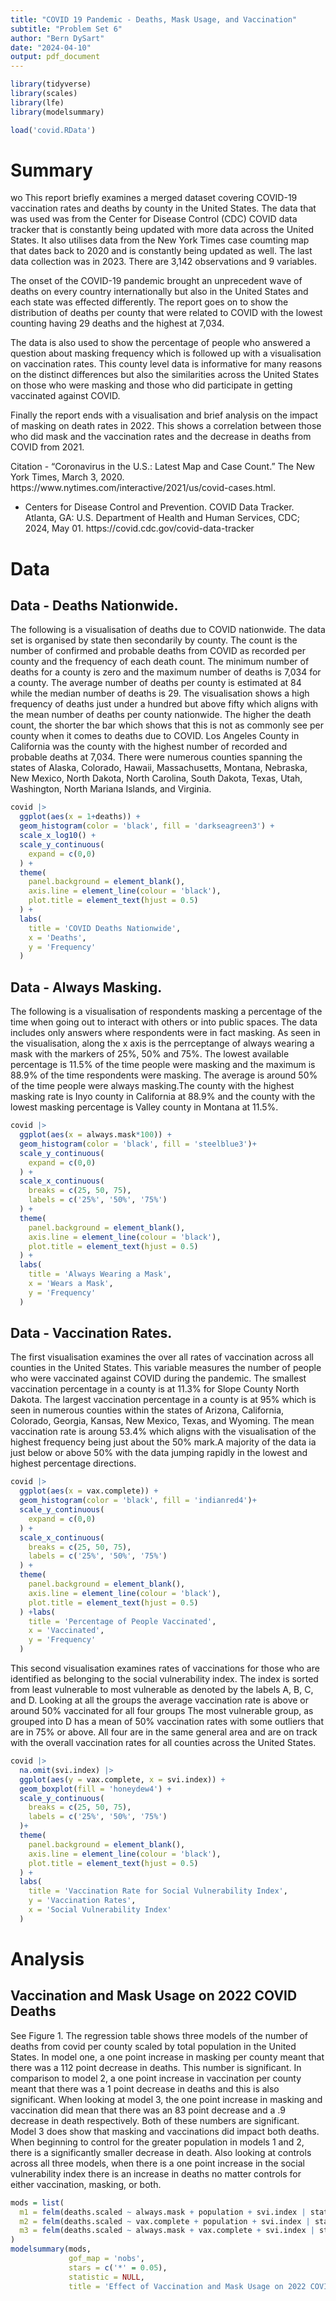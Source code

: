 ```yaml
---
title: "COVID 19 Pandemic - Deaths, Mask Usage, and Vaccination"
subtitle: "Problem Set 6"
author: "Bern DySart"
date: "2024-04-10"
output: pdf_document
---
```


```r
library(tidyverse)
library(scales)
library(lfe)
library(modelsummary)
```

```r
load('covid.RData')
```

# Summary
 wo
This report briefly examines a merged dataset covering COVID-19 vaccination rates and deaths by county in the United States. The data that was used was from the Center for Disease Control (CDC) COVID data tracker that is constantly being updated with more data across the United States. It also utilises data from the New York Times case coumting map that dates back to 2020 and is constantly being updated as well. The last data collection was in 2023. There are 3,142 observations and 9 variables. 

The onset of the COVID-19 pandemic brought an unprecedent wave of deaths on every country internationally but also in the United States and each state was effected differently. The report goes on to show the distribution of deaths per county that were related to COVID with the lowest counting having 29 deaths and the highest at 7,034. 

The data is also used to show the percentage of people who answered a question about masking frequency which is followed up with a visualisation on vaccination rates. This county level data is informative for many reasons on the distinct differences but also the similarities across the United States on those who were masking and those who did participate in getting vaccinated against COVID. 

Finally the report ends with a visualisation and brief analysis on the impact of masking on death rates in 2022. This shows a correlation between those who did mask and the vaccination rates and the decrease in deaths from COVID from 2021. 

Citation 
- "Coronavirus in the U.S.: Latest Map and Case Count.” The New York Times, March 3, 2020. https://www.nytimes.com/interactive/2021/us/covid-cases.html. 

- Centers for Disease Control and Prevention. COVID Data Tracker. Atlanta, GA: U.S. Department of Health and Human Services, CDC; 2024, May 01. https://covid.cdc.gov/covid-data-tracker

# Data

## Data - Deaths Nationwide. 

The following is a visualisation of deaths due to COVID nationwide. The data set is organised by state then secondarily by county. The count is the number of confirmed and probable deaths from COVID as recorded per county and the frequency of each death count. The minimum number of deaths for a county is zero and the maximum number of deaths is 7,034 for a county. The average number of deaths per county is estimated at 84 while the median number of deaths is 29. The visualisation shows a high frequency of deaths just under a hundred but above fifty which aligns with the mean number of deaths per county nationwide. The higher the death count, the shorter the bar which shows that this is not as commonly see per county when it comes to deaths due to COVID. Los Angeles County in California was the county with the highest number of recorded and probable deaths at 7,034. There were numerous counties spanning the states of Alaska, Colorado, Hawaii, Massachusetts, Montana, Nebraska, New Mexico, North Dakota, North Carolina, South Dakota, Texas, Utah, Washington, North Mariana Islands, and Virginia.  

```r
covid |>
  ggplot(aes(x = 1+deaths)) +
  geom_histogram(color = 'black', fill = 'darkseagreen3') +
  scale_x_log10() +
  scale_y_continuous(
    expand = c(0,0)
  ) +
  theme(
    panel.background = element_blank(),
    axis.line = element_line(colour = 'black'),
    plot.title = element_text(hjust = 0.5)
  ) +
  labs(
    title = 'COVID Deaths Nationwide',
    x = 'Deaths',
    y = 'Frequency'
  ) 
```

## Data - Always Masking. 

The following is a visualisation of respondents masking a percentage of the time when going out to interact with others or into public spaces. The data includes only answers where respondents were in fact masking. As seen in the visualisation, along the x axis is the perrceptange of always wearing a mask with the markers of 25%, 50% and 75%. The lowest available percentage is 11.5% of the time people were masking and the maximum is 88.9% of the time respondents were masking. The average is around 50% of the time people were always masking.The county with the highest masking rate is Inyo county in California at 88.9% and the county with the lowest masking percentage is Valley county in Montana at 11.5%.

```r
covid |>
  ggplot(aes(x = always.mask*100)) +
  geom_histogram(color = 'black', fill = 'steelblue3')+
  scale_y_continuous(
    expand = c(0,0)
  ) +
  scale_x_continuous(
    breaks = c(25, 50, 75),
    labels = c('25%', '50%', '75%')
  ) +
  theme(
    panel.background = element_blank(),
    axis.line = element_line(colour = 'black'),
    plot.title = element_text(hjust = 0.5)
  ) +
  labs(
    title = 'Always Wearing a Mask',
    x = 'Wears a Mask',
    y = 'Frequency'
  )
```

## Data - Vaccination Rates. 

The first visualisation examines the over all rates of vaccination across all counties in the United States. This variable measures the number of people who were vaccinated against COVID during the pandemic. The smallest vaccination percentage in a county is at 11.3% for Slope County North Dakota. The largest vaccination percentage in a county is at 95% which is seen in numerous counties within the states of Arizona, California, Colorado, Georgia, Kansas, New Mexico, Texas, and Wyoming. The mean vaccination rate is aroung 53.4% which aligns with the visualisation of the highest frequency being just about the 50% mark.A majority of the data ia just below or above 50% with the data jumping rapidly in the lowest and highest percentage directions. 

```r
covid |>
  ggplot(aes(x = vax.complete)) +
  geom_histogram(color = 'black', fill = 'indianred4')+
  scale_y_continuous(
    expand = c(0,0)
  ) +
  scale_x_continuous(
    breaks = c(25, 50, 75),
    labels = c('25%', '50%', '75%')
  ) +
  theme(
    panel.background = element_blank(),
    axis.line = element_line(colour = 'black'),
    plot.title = element_text(hjust = 0.5)
  ) +labs(
    title = 'Percentage of People Vaccinated',
    x = 'Vaccinated',
    y = 'Frequency'
  )
```

This second visualisation examines rates of vaccinations for those who are identified as belonging to the social vulnerability index. The index is sorted from least vulnerable to most vulnerable as denoted by the labels A, B, C, and D. Looking at all the groups the average vaccination rate is above or around 50% vaccinated for all four groups The most vulnerable group, as grouped into D has a mean of 50% vaccination rates with some outliers that are in 75% or above. All four are in the same general area and are on track with the overall vaccination rates for all counties across the United States. 

```r
covid |>
  na.omit(svi.index) |>
  ggplot(aes(y = vax.complete, x = svi.index)) +
  geom_boxplot(fill = 'honeydew4') +
  scale_y_continuous(
    breaks = c(25, 50, 75),
    labels = c('25%', '50%', '75%')
  )+
  theme(
    panel.background = element_blank(),
    axis.line = element_line(colour = 'black'),
    plot.title = element_text(hjust = 0.5)
  ) +
  labs(
    title = 'Vaccination Rate for Social Vulnerability Index',
    y = 'Vaccination Rates',
    x = 'Social Vulnerability Index'
  )
```

# Analysis

## Vaccination and Mask Usage on 2022 COVID Deaths

See Figure 1. The regression table shows three models of the number of deaths from covid per county scaled by total population in the United States. In model one, a one point increase in masking per county meant that there was a 112 point decrease in deaths. This number is significant. In comparison to model 2, a one point increase in vaccination per county meant that there was a 1 point decrease in deaths and this is also significant. When looking at model 3, the one point increase in masking and vaccination did mean that there was an 83 point decrease and a .9 decrease in death respectively. Both of these numbers are significant. Model 3 does show that masking and vaccinations did impact both deaths. When beginning to control for the greater population in models 1 and 2, there is a significantly smaller decrease in death. Also looking at controls across all three models, when there is a one point increase in the social vulnerability index there is an increase in deaths no matter controls for either vaccination, masking, or both.

```r
mods = list(
  m1 = felm(deaths.scaled ~ always.mask + population + svi.index | state, data = covid),
  m2 = felm(deaths.scaled ~ vax.complete + population + svi.index | state, data = covid),
  m3 = felm(deaths.scaled ~ always.mask + vax.complete + svi.index | state, data = covid)
)
modelsummary(mods, 
             gof_map = 'nobs',
             stars = c('*' = 0.05),
             statistic = NULL, 
             title = 'Effect of Vaccination and Mask Usage on 2022 COVID Deaths')
```